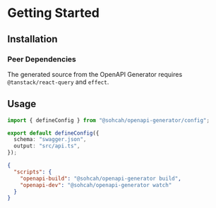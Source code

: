 
# Getting Started

## Installation

<PackageManagerTabs command="install -D @sohcah/openapi-generator" />

### Peer Dependencies

The generated source from the OpenAPI Generator requires `@tanstack/react-query` and `effect`.

<PackageManagerTabs command="install @tanstack/react-query effect" />

## Usage

```ts title="openapi.config.ts"
import { defineConfig } from "@sohcah/openapi-generator/config";

export default defineConfig({
  schema: "swagger.json",
  output: "src/api.ts",
});
```

```json title="package.json"
{
  "scripts": {
    "openapi-build": "@sohcah/openapi-generator build",
    "openapi-dev": "@sohcah/openapi-generator watch"
  }
}
```

